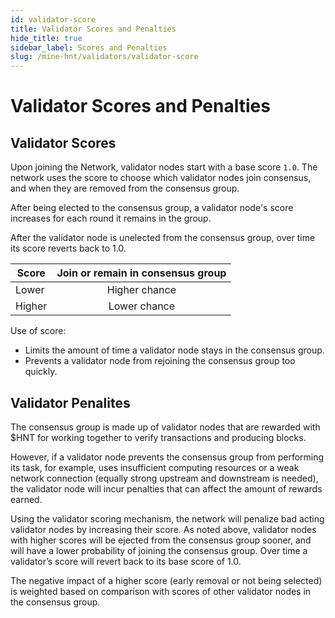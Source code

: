 ```yaml
---
id: validator-score
title: Validator Scores and Penalties
hide_title: true
sidebar_label: Scores and Penalties
slug: /mine-hnt/validators/validator-score
---
```



# Validator Scores and Penalties

## Validator Scores


Upon joining the Network, validator nodes start with a base score `1.0`. The network uses the score to choose which validator nodes join consensus, and when they are removed from the consensus group.

After being elected to the consensus group, a validator node's score increases for each round it remains in the group. 

After the validator node is unelected from the consensus group, over time its score reverts back to 1.0.

| Score | Join or remain in consensus group |
| --- | :---: |
| Lower | Higher chance |
| Higher| Lower chance |

Use of score:
* Limits the amount of time a validator node stays in the consensus group.
* Prevents a validator node from rejoining the consensus group too quickly.

## Validator Penalites

The consensus group is made up of validator nodes that are rewarded with $HNT for working together to verify transactions and producing blocks. 

However, if a validator node prevents the consensus group from performing its task, for example, uses insufficient computing resources or a weak network connection (equally strong upstream and downstream is needed), the validator node will incur penalties that can affect the amount of rewards earned.

Using the validator scoring mechanism, the network will penalize bad acting validator nodes by increasing their score. As noted above, validator nodes with higher scores will be ejected from the consensus group sooner, and will have a lower probability of joining the consensus group. Over time a validator’s score will revert back to its base score of 1.0.

The negative impact of a higher score (early removal or not being selected) is weighted based on comparison with scores of other validator nodes in the consensus group.
